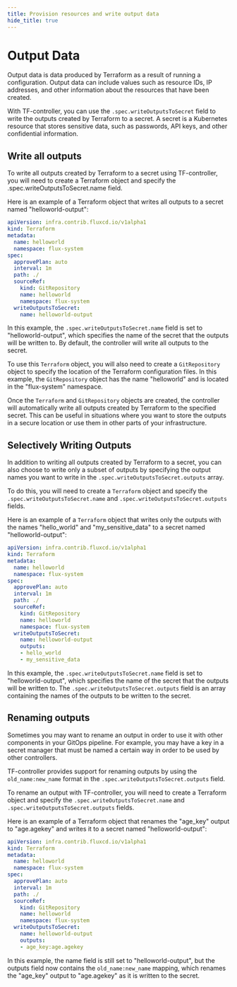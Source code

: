 ```yaml
---
title: Provision resources and write output data
hide_title: true
---
```


# Output Data

Output data is data produced by Terraform as a result of running a configuration.
Output data can include values such as resource IDs, IP addresses, and other information about the resources that have been created.

With TF-controller, you can use the `.spec.writeOutputsToSecret` field to write the outputs created by Terraform to a secret.
A secret is a Kubernetes resource that stores sensitive data, such as passwords, API keys, and other confidential information.

## Write all outputs

To write all outputs created by Terraform to a secret using TF-controller, you will need to create a Terraform object and specify the .spec.writeOutputsToSecret.name field.

Here is an example of a Terraform object that writes all outputs to a secret named "helloworld-output":

```yaml {14-15}
apiVersion: infra.contrib.fluxcd.io/v1alpha1
kind: Terraform
metadata:
  name: helloworld
  namespace: flux-system
spec:
  approvePlan: auto
  interval: 1m
  path: ./
  sourceRef:
    kind: GitRepository
    name: helloworld
    namespace: flux-system
  writeOutputsToSecret:
    name: helloworld-output
```

In this example, the `.spec.writeOutputsToSecret.name` field is set to "helloworld-output",
which specifies the name of the secret that the outputs will be written to.
By default, the controller will write all outputs to the secret.

To use this `Terraform` object, you will also need to create a `GitRepository` object to specify
the location of the Terraform configuration files. In this example, the `GitRepository` object has the name "helloworld"
and is located in the "flux-system" namespace.

Once the `Terraform` and `GitRepository` objects are created, the controller will automatically write all outputs
created by Terraform to the specified secret. This can be useful in situations where you want to store the outputs
in a secure location or use them in other parts of your infrastructure.

## Selectively Writing Outputs

In addition to writing all outputs created by Terraform to a secret,
you can also choose to write only a subset of outputs by specifying the output names you want to write in the `.spec.writeOutputsToSecret.outputs` array.

To do this, you will need to create a `Terraform` object and specify the `.spec.writeOutputsToSecret.name` and `.spec.writeOutputsToSecret.outputs` fields.

Here is an example of a `Terraform` object that writes only the outputs with the names "hello_world" and "my_sensitive_data" to a secret named "helloworld-output":

```yaml {16-18}
apiVersion: infra.contrib.fluxcd.io/v1alpha1
kind: Terraform
metadata:
  name: helloworld
  namespace: flux-system
spec:
  approvePlan: auto
  interval: 1m
  path: ./
  sourceRef:
    kind: GitRepository
    name: helloworld
    namespace: flux-system
  writeOutputsToSecret:
    name: helloworld-output
    outputs:
    - hello_world
    - my_sensitive_data
```

In this example, the `.spec.writeOutputsToSecret.name` field is set to "helloworld-output",
which specifies the name of the secret that the outputs will be written to.
The `.spec.writeOutputsToSecret.outputs` field is an array containing the names of the outputs to be written to the secret.

## Renaming outputs

Sometimes you may want to rename an output in order to use it with other components in your GitOps pipeline.
For example, you may have a key in a secret manager that must be named a certain way in order to be used by other controllers.

TF-controller provides support for renaming outputs by using the `old_name:new_name` format in the `.spec.writeOutputsToSecret.outputs` field.

To rename an output with TF-controller, you will need to create a Terraform object and specify
the `.spec.writeOutputsToSecret.name` and `.spec.writeOutputsToSecret.outputs` fields.

Here is an example of a Terraform object that renames the "age_key" output to "age.agekey" and writes it to a secret named "helloworld-output":

```yaml {16-17}
apiVersion: infra.contrib.fluxcd.io/v1alpha1
kind: Terraform
metadata:
  name: helloworld
  namespace: flux-system
spec:
  approvePlan: auto
  interval: 1m
  path: ./
  sourceRef:
    kind: GitRepository
    name: helloworld
    namespace: flux-system
  writeOutputsToSecret:
    name: helloworld-output
    outputs:
    - age_key:age.agekey
```

In this example, the name field is still set to "helloworld-output",
but the outputs field now contains the `old_name:new_name` mapping,
which renames the "age_key" output to "age.agekey" as it is written to the secret.
